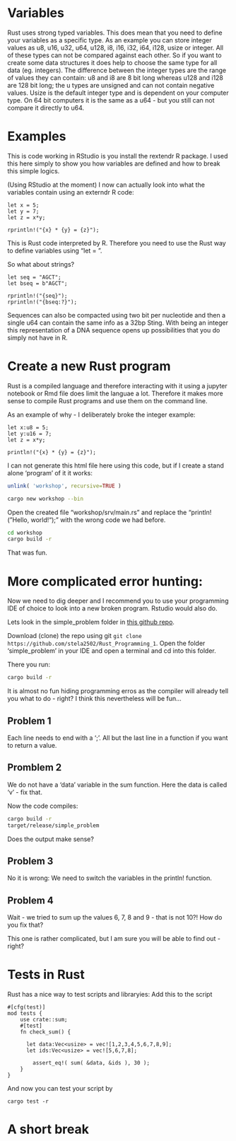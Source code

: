 # Variables

Rust uses strong typed variables. This does mean that you need to define your variables as a specific type.
As an example you can store integer values as u8, u16, u32, u64, u128, i8, i16, i32, i64, i128, usize or integer.
All of these types can not be compared against each other. So if you want to create some data structures it does help to choose the same type for all data (eg. integers). 
The difference between the integer types are the range of values they can contain: u8 and i8 are 8 bit long whereas u128 and i128 are 128 bit long; the u types are unsigned and can not contain negative values. 
Usize is the default integer type and is dependent on your computer type. On 64 bit computers it is the same as a u64 - but you still can not compare it directly to u64.

# Examples

This is code working in RStudio is you install the rextendr R package. I used this here simply to show you how variables are defined and how to break this simple logics.


(Using RStudio at the moment) I now can actually look into what the variables contain using an externdr R code:

```extendr
let x = 5;
let y = 7;
let z = x*y;

rprintln!("{x} * {y} = {z}");
```

This is Rust code interpreted by R. Therefore you need to use the Rust way to define variables using "let <varname> = <value>".

So what about strings?

```extendr
let seq = "AGCT";
let bseq = b"AGCT";

rprintln!("{seq}");
rprintln!("{bseq:?}");
```

Sequences can also be compacted using two bit per nucleotide and then a single u64 can contain the same info as a 32bp Sting.
With being an integer this representation of a DNA sequence opens up possibilities that you do simply not have in R.

# Create a new Rust program 

Rust is a compiled language and therefore interacting with it using a jupyter notebook or Rmd file does limit the languae a lot.
Therefore it makes more sense to compile Rust programs and use them on the command line. 

As an example of why - I deliberately broke the integer example:

```
let x:u8 = 5;
let y:u16 = 7;
let z = x*y;

println!("{x} * {y} = {z}");
```

I can not generate this html file here using this code, but if I create a stand alone 'program' of it it works:


```r
unlink( 'workshop', recursive=TRUE )
```

```bash
cargo new workshop --bin
```

Open the created file "workshop/srv/main.rs" and replace the "println!("Hello, world!");" with the wrong code we had before.

```bash
cd workshop
cargo build -r
```

That was fun. 

# More complicated error hunting:

Now we need to dig deeper and I recommend you to use your programming IDE of choice to look into a new broken program. Rstudio would also do.

Lets look in the simple_problem folder in [this github repo](https://github.com/stela2502/Rust_Programming_1).

Download (clone) the repo using git ``git clone https://github.com/stela2502/Rust_Programming_1``. Open the folder 'simple_problem' in your IDE and open a terminal and cd into this folder.

There you run:
```bash
cargo build -r
```

It is almost no fun hiding programming erros as the compiler will already tell you what to do - right?
I think this nevertheless will be fun...

## Problem 1

Each line needs to end with a ';'. All but the last line in a function if you want to return a value.

## Promblem 2

We do not have a 'data' variable in the sum function. Here the data is called 'v' - fix that.

Now the code compiles:
```bash
cargo build -r
target/release/simple_problem
```

Does the output make sense?

## Problem 3

No it is wrong: We need to switch the variables in the println! function.

## Problem 4

Wait - we tried to sum up the values 6, 7, 8 and 9 - that is not 10?!
How do you fix that?

This one is rather complicated, but I am sure you will be able to find out - right?


# Tests in Rust

Rust has a nice way to test scripts and libraryies:
Add this to the script

```
#[cfg(test)]
mod tests {
    use crate::sum;
    #[test]
    fn check_sum() {
      
      let data:Vec<usize> = vec![1,2,3,4,5,6,7,8,9];
      let ids:Vec<usize> = vec![5,6,7,8];
      
    	assert_eq!( sum( &data, &ids ), 30 );
    }
}
```

And now you can test your script by 

```
cargo test -r
```


# A short break



